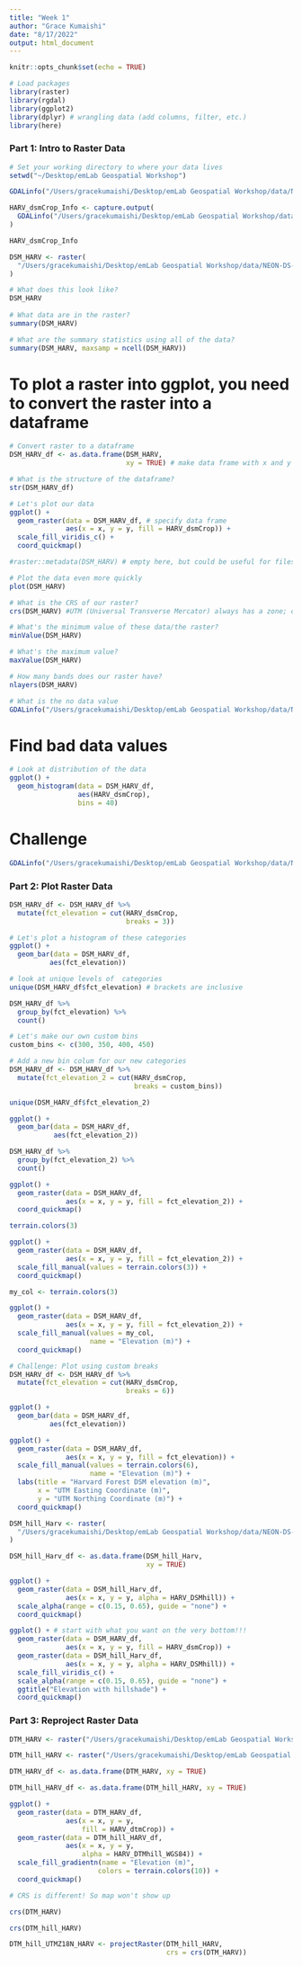 ```yaml
---
title: "Week 1"
author: "Grace Kumaishi"
date: "8/17/2022"
output: html_document
---
```


```r
knitr::opts_chunk$set(echo = TRUE)

# Load packages
library(raster)
library(rgdal)
library(ggplot2)
library(dplyr) # wrangling data (add columns, filter, etc.)
library(here)
```

### Part 1: Intro to Raster Data

```r
# Set your working directory to where your data lives
setwd("~/Desktop/emLab Geospatial Workshop")

GDALinfo("/Users/gracekumaishi/Desktop/emLab Geospatial Workshop/data/NEON-DS-Airborne-Remote-Sensing/HARV/DSM/HARV_dsmCrop.tif")

HARV_dsmCrop_Info <- capture.output(
  GDALinfo("/Users/gracekumaishi/Desktop/emLab Geospatial Workshop/data/NEON-DS-Airborne-Remote-Sensing/HARV/DSM/HARV_dsmCrop.tif")
)

HARV_dsmCrop_Info

DSM_HARV <- raster(
  "/Users/gracekumaishi/Desktop/emLab Geospatial Workshop/data/NEON-DS-Airborne-Remote-Sensing/HARV/DSM/HARV_dsmCrop.tif"
)

# What does this look like? 
DSM_HARV
  
# What data are in the raster?
summary(DSM_HARV)

# What are the summary statistics using all of the data?
summary(DSM_HARV, maxsamp = ncell(DSM_HARV))
```

# To plot a raster into ggplot, you need to convert the raster into a dataframe

```r
# Convert raster to a dataframe
DSM_HARV_df <- as.data.frame(DSM_HARV, 
                             xy = TRUE) # make data frame with x and y columns

# What is the structure of the dataframe?
str(DSM_HARV_df)

# Let's plot our data
ggplot() +
  geom_raster(data = DSM_HARV_df, # specify data frame
              aes(x = x, y = y, fill = HARV_dsmCrop)) +
  scale_fill_viridis_c() +
  coord_quickmap() 

#raster::metadata(DSM_HARV) # empty here, but could be useful for files where metadata is included

# Plot the data even more quickly
plot(DSM_HARV)

# What is the CRS of our raster?
crs(DSM_HARV) #UTM (Universal Transverse Mercator) always has a zone; datum tells us where the 0,0, point is (WGS84), units is meters, ellipsoid (how earth's roundness is calculated) is WGS84

# What's the minimum value of these data/the raster?
minValue(DSM_HARV)

# What's the maximum value?
maxValue(DSM_HARV)

# How many bands does our raster have?
nlayers(DSM_HARV)

# What is the no data value
GDALinfo("/Users/gracekumaishi/Desktop/emLab Geospatial Workshop/data/NEON-DS-Airborne-Remote-Sensing/HARV/DSM/HARV_dsmCrop.tif")
```

# Find bad data values

```r
# Look at distribution of the data
ggplot() +
  geom_histogram(data = DSM_HARV_df,
                 aes(HARV_dsmCrop),
                 bins = 40)
```

# Challenge

```r
GDALinfo("/Users/gracekumaishi/Desktop/emLab Geospatial Workshop/data/NEON-DS-Airborne-Remote-Sensing/HARV/DSM/HARV_DSMhill.tif")
```

### Part 2: Plot Raster Data

```r
DSM_HARV_df <- DSM_HARV_df %>% 
  mutate(fct_elevation = cut(HARV_dsmCrop, 
                             breaks = 3))

# Let's plot a histogram of these categories
ggplot() +
  geom_bar(data = DSM_HARV_df,
          aes(fct_elevation))

# look at unique levels of  categories
unique(DSM_HARV_df$fct_elevation) # brackets are inclusive

DSM_HARV_df %>% 
  group_by(fct_elevation) %>% 
  count()

# Let's make our own custom bins
custom_bins <- c(300, 350, 400, 450)

# Add a new bin colum for our new categories
DSM_HARV_df <- DSM_HARV_df %>%
  mutate(fct_elevation_2 = cut(HARV_dsmCrop,
                               breaks = custom_bins))

unique(DSM_HARV_df$fct_elevation_2)

ggplot() +
  geom_bar(data = DSM_HARV_df,
           aes(fct_elevation_2))

DSM_HARV_df %>% 
  group_by(fct_elevation_2) %>% 
  count()

ggplot() +
  geom_raster(data = DSM_HARV_df,
              aes(x = x, y = y, fill = fct_elevation_2)) +
  coord_quickmap()

terrain.colors(3)

ggplot() +
  geom_raster(data = DSM_HARV_df,
              aes(x = x, y = y, fill = fct_elevation_2)) +
  scale_fill_manual(values = terrain.colors(3)) +
  coord_quickmap()

my_col <- terrain.colors(3)

ggplot() +
  geom_raster(data = DSM_HARV_df,
              aes(x = x, y = y, fill = fct_elevation_2)) +
  scale_fill_manual(values = my_col,
                    name = "Elevation (m)") +
  coord_quickmap()
```

```r
# Challenge: Plot using custom breaks
DSM_HARV_df <- DSM_HARV_df %>% 
  mutate(fct_elevation = cut(HARV_dsmCrop, 
                             breaks = 6))

ggplot() +
  geom_bar(data = DSM_HARV_df,
          aes(fct_elevation))

ggplot() +
  geom_raster(data = DSM_HARV_df,
              aes(x = x, y = y, fill = fct_elevation)) +
  scale_fill_manual(values = terrain.colors(6),
                    name = "Elevation (m)") +
  labs(title = "Harvard Forest DSM elevation (m)",
       x = "UTM Easting Coordinate (m)",
       y = "UTM Northing Coordinate (m)") +
  coord_quickmap()
```

```r
DSM_hill_Harv <- raster(
  "/Users/gracekumaishi/Desktop/emLab Geospatial Workshop/data/NEON-DS-Airborne-Remote-Sensing/HARV/DSM/HARV_DSMhill.tif"
)

DSM_hill_Harv_df <- as.data.frame(DSM_hill_Harv,
                                  xy = TRUE)

ggplot() +
  geom_raster(data = DSM_hill_Harv_df,
              aes(x = x, y = y, alpha = HARV_DSMhill)) +
  scale_alpha(range = c(0.15, 0.65), guide = "none") +
  coord_quickmap()

ggplot() + # start with what you want on the very bottom!!!
  geom_raster(data = DSM_HARV_df,
              aes(x = x, y = y, fill = HARV_dsmCrop)) +
  geom_raster(data = DSM_hill_Harv_df,
              aes(x = x, y = y, alpha = HARV_DSMhill)) +
  scale_fill_viridis_c() +
  scale_alpha(range = c(0.15, 0.65), guide = "none") +
  ggtitle("Elevation with hillshade") +
  coord_quickmap()
```

### Part 3: Reproject Raster Data

```r
DTM_HARV <- raster("/Users/gracekumaishi/Desktop/emLab Geospatial Workshop/data/NEON-DS-Airborne-Remote-Sensing/HARV/DTM/HARV_dtmCrop.tif")

DTM_hill_HARV <- raster("/Users/gracekumaishi/Desktop/emLab Geospatial Workshop/data/NEON-DS-Airborne-Remote-Sensing/HARV/DTM/HARV_DTMhill_WGS84.tif")

DTM_HARV_df <- as.data.frame(DTM_HARV, xy = TRUE)

DTM_hill_HARV_df <- as.data.frame(DTM_hill_HARV, xy = TRUE)
```

```r
ggplot() +
  geom_raster(data = DTM_HARV_df,
              aes(x = x, y = y, 
                  fill = HARV_dtmCrop)) +
  geom_raster(data = DTM_hill_HARV_df,
              aes(x = x, y = y,
                  alpha = HARV_DTMhill_WGS84)) +
  scale_fill_gradientn(name = "Elevation (m)",
                      colors = terrain.colors(10)) +
  coord_quickmap()

# CRS is different! So map won't show up

crs(DTM_HARV)

crs(DTM_hill_HARV)

DTM_hill_UTMZ18N_HARV <- projectRaster(DTM_hill_HARV,
                                       crs = crs(DTM_HARV))
```





































